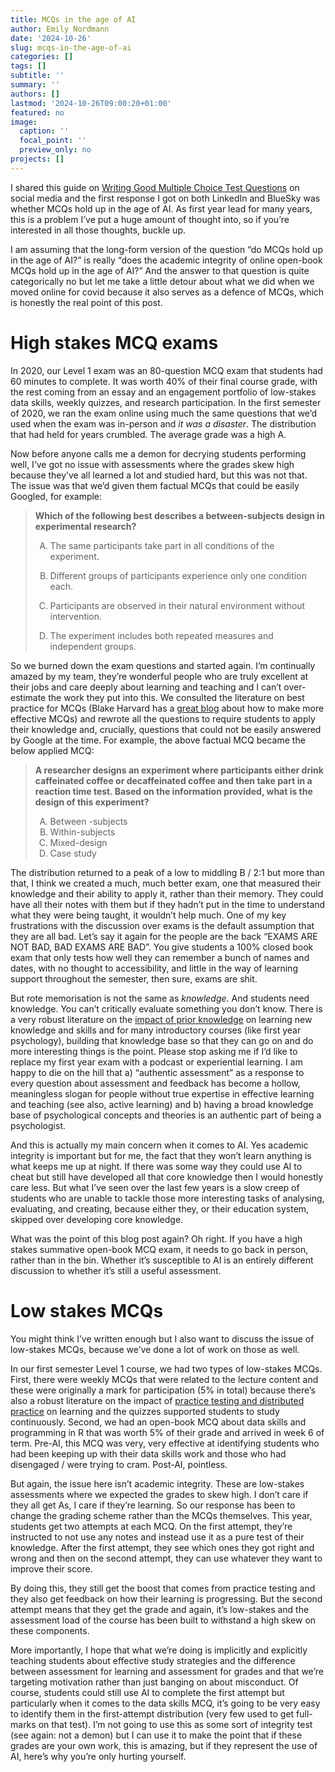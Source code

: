 ```yaml
---
title: MCQs in the age of AI
author: Emily Nordmann
date: '2024-10-26'
slug: mcqs-in-the-age-of-ai
categories: []
tags: []
subtitle: ''
summary: ''
authors: []
lastmod: '2024-10-26T09:00:20+01:00'
featured: no
image:
  caption: ''
  focal_point: ''
  preview_only: no
projects: []
---
```


I shared this guide on [Writing Good Multiple Choice Test Questions](https://cft.vanderbilt.edu/guides-sub-pages/writing-good-multiple-choice-test-questions/) on social media and the first response I got on both LinkedIn and BlueSky was whether MCQs hold up in the age of AI. As first year lead for many years, this is a problem I've put a huge amount of thought into, so if you're interested in all those thoughts, buckle up.

I am assuming that the long-form version of the question "do MCQs hold up in the age of AI?" is really "does the academic integrity of online open-book MCQs hold up in the age of AI?" And the answer to that question is quite categorically no but let me take a little detour about what we did when we moved online for covid because it also serves as a defence of MCQs, which is honestly the real point of this post.

# High stakes MCQ exams

In 2020, our Level 1 exam was an 80-question MCQ exam that students had 60 minutes to complete. It was worth 40% of their final course grade, with the rest coming from an essay and an engagement portfolio of low-stakes data skills, weekly quizzes, and research participation. In the first semester of 2020, we ran the exam online using much the same questions that we'd used when the exam was in-person and *it was a disaster*. The distribution that had held for years crumbled. The average grade was a high A.

Now before anyone calls me a demon for decrying students performing well, I've got no issue with assessments where the grades skew high because they've all learned a lot and studied hard, but this was not that. The issue was that we'd given them factual MCQs that could be easily Googled, for example:

> **Which of the following best describes a between-subjects design in experimental research?**
>
> A)  The same participants take part in all conditions of the experiment.
>
> B)  Different groups of participants experience only one condition each.
>
> C)  Participants are observed in their natural environment without intervention.
>
> D)  The experiment includes both repeated measures and independent groups.

So we burned down the exam questions and started again. I'm continually amazed by my team, they're wonderful people who are truly excellent at their jobs and care deeply about learning and teaching and I can't over-estimate the work they put into this. We consulted the literature on best practice for MCQs (Blake Harvard has a [great blog](https://theeffortfuleducator.com/?s=multiple+choice) about how to make more effective MCQs) and rewrote all the questions to require students to apply their knowledge and, crucially, questions that could not be easily answered by Google at the time. For example, the above factual MCQ became the below applied MCQ:

> **A researcher designs an experiment where participants either drink caffeinated coffee or decaffeinated coffee and then take part in a reaction time test. Based on the information provided, what is the design of this experiment?**
>
> A)  Between -subjects
> B)  Within-subjects
> C)  Mixed-design
> D)  Case study

The distribution returned to a peak of a low to middling B / 2:1 but more than that, I think we created a much, much better exam, one that measured their knowledge and their ability to apply it, rather than their memory. They could have all their notes with them but if they hadn't put in the time to understand what they were being taught, it wouldn't help much. One of my key frustrations with the discussion over exams is the default assumption that they are all bad. Let's say it again for the people are the back "EXAMS ARE NOT BAD, BAD EXAMS ARE BAD". You give students a 100% closed book exam that only tests how well they can remember a bunch of names and dates, with no thought to accessibility, and little in the way of learning support throughout the semester, then sure, exams are shit.

But rote memorisation is not the same as *knowledge*. And students need knowledge. You can't critically evaluate something you don't know. There is a very robust literature on the [impact of prior knowledge](https://keepteaching.unc.edu/wp-content/uploads/sites/1160/2020/07/Schneider-Preckel-2017.pdf) on learning new knowledge and skills and for many introductory courses (like first year psychology), building that knowledge base so that they can go on and do more interesting things is the point. Please stop asking me if I'd like to replace my first year exam with a podcast or experiential learning. I am happy to die on the hill that a) "authentic assessment" as a response to every question about assessment and feedback has become a hollow, meaningless slogan for people without true expertise in effective learning and teaching (see also, active learning) and b) having a broad knowledge base of psychological concepts and theories is an authentic part of being a psychologist.

And this is actually my main concern when it comes to AI. Yes academic integrity is important but for me, the fact that they won't learn anything is what keeps me up at night. If there was some way they could use AI to cheat but still have developed all that core knowledge then I would honestly care less. But what I've seen over the last few years is a slow creep of students who are unable to tackle those more interesting tasks of analysing, evaluating, and creating, because either they, or their education system, skipped over developing core knowledge.

What was the point of this blog post again? Oh right. If you have a high stakes summative open-book MCQ exam, it needs to go back in person, rather than in the bin. Whether it's susceptible to AI is an entirely different discussion to whether it's still a useful assessment.

# Low stakes MCQs

You might think I've written enough but I also want to discuss the issue of low-stakes MCQs, because we've done a lot of work on those as well.

In our first semester Level 1 course, we had two types of low-stakes MCQs. First, there were weekly MCQs that were related to the lecture content and these were originally a mark for participation (5% in total) because there's also a robust literature on the impact of [practice testing and distributed practice](https://pcl.sitehost.iu.edu/rgoldsto/courses/dunloskyimprovinglearning.pdf) on learning and the quizzes supported students to study continuously. Second, we had an open-book MCQ about data skills and programming in R that was worth 5% of their grade and arrived in week 6 of term. Pre-AI, this MCQ was very, very effective at identifying students who had been keeping up with their data skills work and those who had disengaged / were trying to cram. Post-AI, pointless.

But again, the issue here isn't academic integrity. These are low-stakes assessments where we expected the grades to skew high. I don't care if they all get As, I care if they're learning. So our response has been to change the grading scheme rather than the MCQs themselves. This year, students get two attempts at each MCQ. On the first attempt, they're instructed to not use any notes and instead use it as a pure test of their knowledge. After the first attempt, they see which ones they got right and wrong and then on the second attempt, they can use whatever they want to improve their score.

By doing this, they still get the boost that comes from practice testing and they also get feedback on how their learning is progressing. But the second attempt means that they get the grade and again, it's low-stakes and the assessment load of the course has been built to withstand a high skew on these components.

More importantly, I hope that what we're doing is implicitly and explicitly teaching students about effective study strategies and the difference between assessment for learning and assessment for grades and that we're targeting motivation rather than just banging on about misconduct. Of course, students could still use AI to complete the first attempt but particularly when it comes to the data skills MCQ, it's going to be very easy to identify them in the first-attempt distribution (very few used to get full-marks on that test). I'm not going to use this as some sort of integrity test (see again: not a demon) but I can use it to make the point that if these grades are your own work, this is amazing, but if they represent the use of AI, here's why you're only hurting yourself.
